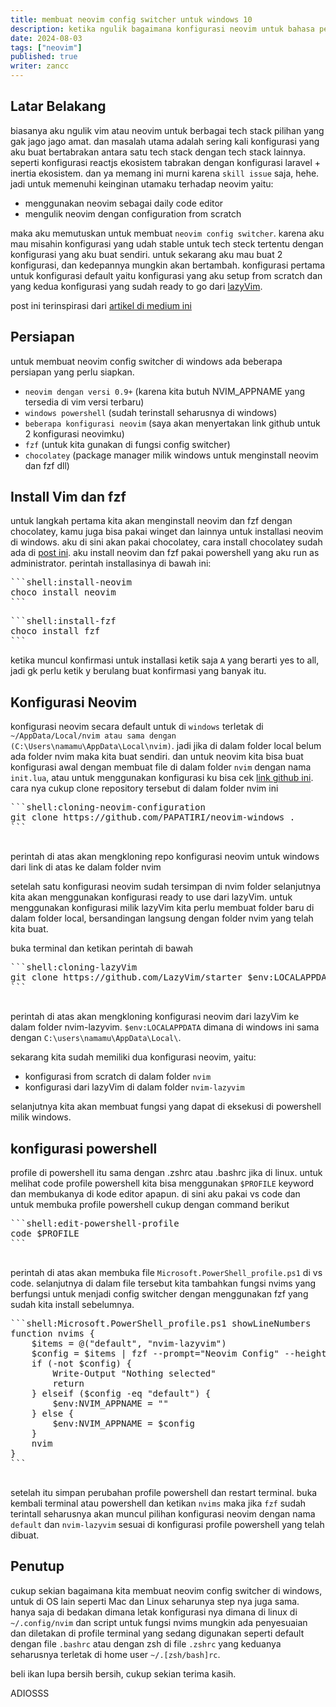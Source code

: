 ```yaml
---
title: membuat neovim config switcher untuk windows 10
description: ketika ngulik bagaimana konfigurasi neovim untuk bahasa pemograman tertentu tapi sering tabrakan dengan bahasa lainnya maka sepertinya tuan muda ini butuh config switcher
date: 2024-08-03
tags: ["neovim"]
published: true
writer: zancc
---
```


## Latar Belakang

biasanya aku ngulik vim atau neovim untuk berbagai tech stack pilihan yang gak jago jago amat. dan masalah utama adalah sering kali konfigurasi yang aku buat bertabrakan antara satu
tech stack dengan tech stack lainnya. seperti konfigurasi reactjs ekosistem tabrakan dengan konfigurasi laravel + inertia ekosistem. dan ya memang ini murni karena `skill issue` saja, hehe.
jadi untuk memenuhi keinginan utamaku terhadap neovim yaitu:

- menggunakan neovim sebagai daily code editor
- mengulik neovim dengan configuration from scratch

maka aku memutuskan untuk membuat `neovim config switcher`. karena aku mau misahin konfigurasi yang udah stable untuk tech steck tertentu dengan konfigurasi yang aku buat sendiri.
untuk sekarang aku mau buat 2 konfigurasi, dan kedepannya mungkin akan bertambah. konfigurasi pertama untuk konfigurasi default yaitu konfigurasi yang aku setup from scratch dan
yang kedua konfigurasi yang sudah ready to go dari [lazyVim](https://www.lazyvim.org/).

post ini terinspirasi dari [artikel di medium ini](https://medium.com/@joydeep150703/neovim-config-switcher-but-for-windows-ed6ef08d045b)

## Persiapan

untuk membuat neovim config switcher di windows ada beberapa persiapan yang perlu siapkan.

- `neovim dengan versi 0.9+` (karena kita butuh NVIM_APPNAME yang tersedia di vim versi terbaru)
- `windows powershell` (sudah terinstall seharusnya di windows)
- `beberapa konfigurasi neovim` (saya akan menyertakan link github untuk 2 konfigurasi neovimku)
- `fzf` (untuk kita gunakan di fungsi config switcher)
- `chocolatey` (package manager milik windows untuk menginstall neovim dan fzf dll)

## Install Vim dan fzf

untuk langkah pertama kita akan menginstall neovim dan fzf dengan chocolatey, kamu juga bisa pakai winget dan lainnya untuk installasi neovim di windows.
aku di sini akan pakai chocolatey, cara install chocolatey sudah ada di [post ini](https://chocolatey.org/install).
aku install neovim dan fzf pakai powershell yang aku run as administrator. perintah installasinya di bawah ini:

<Pre>
```shell:install-neovim
choco install neovim 
```
</Pre>

<Pre>
```shell:install-fzf
choco install fzf
```
</Pre>

ketika muncul konfirmasi untuk installasi ketik saja `A` yang berarti yes to all, jadi gk perlu ketik y berulang buat konfirmasi yang banyak itu.

## Konfigurasi Neovim

konfigurasi neovim secara default untuk di `windows` terletak di `~/AppData/Local/nvim atau sama dengan (C:\Users\namamu\AppData\Local\nvim)`. jadi jika di dalam folder local belum ada folder nvim maka kita buat sendiri.
dan untuk neovim kita bisa buat konfigurasi awal dengan membuat file di dalam folder `nvim` dengan nama `init.lua`, atau untuk menggunakan konfigurasi ku bisa cek [link github ini](https://github.com/PAPATIRI/neovim-windows).
cara nya cukup clone repository tersebut di dalam folder nvim ini

<Pre>
```shell:cloning-neovim-configuration
git clone https://github.com/PAPATIRI/neovim-windows .
```
 </Pre>

perintah di atas akan mengkloning repo konfigurasi neovim untuk windows dari link di atas ke dalam folder nvim

setelah satu konfigurasi neovim sudah tersimpan di nvim folder selanjutnya kita akan menggunakan konfigurasi ready to use dari lazyVim.
untuk menggunakan konfigurasi milik lazyVim kita perlu membuat folder baru di dalam folder local, bersandingan langsung dengan folder nvim yang telah kita buat.

buka terminal dan ketikan perintah di bawah

<Pre>
```shell:cloning-lazyVim
git clone https://github.com/LazyVim/starter $env:LOCALAPPDATA\nvim-lazyvim
```
 </Pre>

perintah di atas akan mengkloning konfigurasi neovim dari lazyVim ke dalam folder nvim-lazyvim.
`$env:LOCALAPPDATA` dimana di windows ini sama dengan `C:\users\namamu\AppData\Local\`.

sekarang kita sudah memiliki dua konfigurasi neovim, yaitu:

- konfigurasi from scratch di dalam folder `nvim`
- konfigurasi dari lazyVim di dalam folder `nvim-lazyvim`

selanjutnya kita akan membuat fungsi yang dapat di eksekusi di powershell milik windows.

## konfigurasi powershell

profile di powershell itu sama dengan .zshrc atau .bashrc jika di linux.
untuk melihat code profile powershell kita bisa menggunakan `$PROFILE` keyword dan membukanya di kode editor apapun.
di sini aku pakai vs code dan untuk membuka profile powershell cukup dengan command berikut

<Pre>
```shell:edit-powershell-profile
code $PROFILE
```
 </Pre>

perintah di atas akan membuka file `Microsoft.PowerShell_profile.ps1` di vs code.
selanjutnya di dalam file tersebut kita tambahkan fungsi nvims yang berfungsi untuk menjadi config switcher dengan menggunakan
fzf yang sudah kita install sebelumnya.

<Pre>
```shell:Microsoft.PowerShell_profile.ps1 showLineNumbers
function nvims {
    $items = @("default", "nvim-lazyvim")
    $config = $items | fzf --prompt="Neovim Config" --height=50% --layout=reverse --border
    if (-not $config) {
        Write-Output "Nothing selected"
        return
    } elseif ($config -eq "default") {
        $env:NVIM_APPNAME = ""
    } else {
        $env:NVIM_APPNAME = $config
    }
    nvim
}
```
 </Pre>

setelah itu simpan perubahan profile powershell dan restart terminal.
buka kembali terminal atau powershell dan ketikan `nvims` maka jika `fzf` sudah terintall seharusnya akan muncul pilihan konfigurasi
neovim dengan nama `default` dan `nvim-lazyvim` sesuai di konfigurasi profile powershell yang telah dibuat.

## Penutup

cukup sekian bagaimana kita membuat neovim config switcher di windows, untuk di OS lain seperti Mac dan Linux seharunya step nya juga sama.
hanya saja di bedakan dimana letak konfigurasi nya dimana di linux di `~/.config/nvim` dan script untuk fungsi nvims mungkin ada penyesuaian dan diletakan di profile terminal
yang sedang digunakan seperti default dengan file `.bashrc` atau dengan zsh di file `.zshrc` yang keduanya seharusnya terletak di home user `~/.[zsh/bash]rc`.

beli ikan lupa bersih bersih, cukup sekian terima kasih.

ADIOSSS
